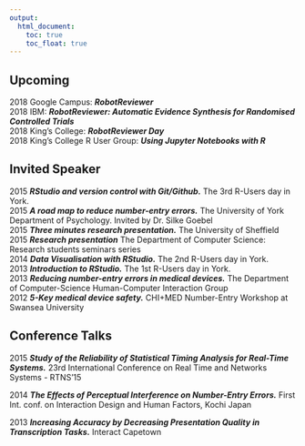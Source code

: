 ```yaml
---
output:
  html_document: 
    toc: true
    toc_float: true
---
```


<link rel="stylesheet" href="styles.css" type="text/css">

## Upcoming

2018 Google Campus: <b>*RobotReviewer*</b><br>
2018 IBM: <b>*RobotReviewer: Automatic Evidence Synthesis for Randomised Controlled Trials*</b><br>
2018 King's College: <b>*RobotReviewer Day*</b><br>
2018 King's College R User Group: <b>*Using Jupyter Notebooks with R*</b><br>

## Invited Speaker

2015 <b>*RStudio and version control with Git/Github.*</b> The 3rd R-Users day in York.<br>
2015 <b>*A road map to reduce number-entry errors.*</b> The University of York Department of Psychology. Invited by Dr. Silke Goebel<br>
2015 <b>*Three minutes research presentation.*</b> The University of Sheffield<br>
2015 <b>*Research presentation*</b> The Department of Computer Science: Research students seminars series<br>
2014 <b>*Data Visualisation with RStudio.*</b> The 2nd R-Users day in York.<br>
2013 <b>*Introduction to RStudio.*</b> The 1st R-Users day in York.<br>
2013 <b>*Reducing number-entry errors in medical devices.*</b> The Department of Computer-Science Human-Computer Interaction Group<br>
2012 <b>*5-Key medical device safety.*</b> CHI+MED Number-Entry Workshop at Swansea University<br>

## Conference Talks

2015 <b>*Study of the Reliability of Statistical Timing Analysis for Real-Time Systems.*</b> 23rd International Conference on Real Time and Networks Systems - RTNS'15<br>

2014 <b>*The Effects of Perceptual Interference on Number-Entry Errors.*</b> First Int. conf. on Interaction Design and Human Factors, Kochi Japan</br>

2013 <b>*Increasing Accuracy by Decreasing Presentation Quality in Transcription Tasks.*</b> Interact Capetown</br>



